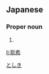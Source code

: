 ==Japanese==
{{ja-kanjitab|聡|希}}

===Proper noun===
{{ja-pos|proper|としき}}

# {{given name|male|lang=ja}}

[[Category:Japanese male given names|としき]]

[[li:聡希]]